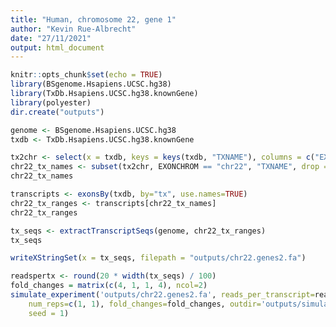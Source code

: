```yaml
---
title: "Human, chromosome 22, gene 1"
author: "Kevin Rue-Albrecht"
date: "27/11/2021"
output: html_document
---
```


```r
knitr::opts_chunk$set(echo = TRUE)
library(BSgenome.Hsapiens.UCSC.hg38)
library(TxDb.Hsapiens.UCSC.hg38.knownGene)
library(polyester)
dir.create("outputs")
```

```r
genome <- BSgenome.Hsapiens.UCSC.hg38
txdb <- TxDb.Hsapiens.UCSC.hg38.knownGene
```

```r
tx2chr <- select(x = txdb, keys = keys(txdb, "TXNAME"), columns = c("EXONCHROM"), keytype = "TXNAME")
chr22_tx_names <- subset(tx2chr, EXONCHROM == "chr22", "TXNAME", drop = TRUE)[1:2]
chr22_tx_names
```

```r
transcripts <- exonsBy(txdb, by="tx", use.names=TRUE)
chr22_tx_ranges <- transcripts[chr22_tx_names]
chr22_tx_ranges
```

```r
tx_seqs <- extractTranscriptSeqs(genome, chr22_tx_ranges)
tx_seqs
```

```r
writeXStringSet(x = tx_seqs, filepath = "outputs/chr22.genes2.fa")
```

```r
readspertx <- round(20 * width(tx_seqs) / 100)
fold_changes = matrix(c(4, 1, 1, 4), ncol=2)
simulate_experiment('outputs/chr22.genes2.fa', reads_per_transcript=readspertx, 
    num_reps=c(1, 1), fold_changes=fold_changes, outdir='outputs/simulated_reads',
    seed = 1) 
```

